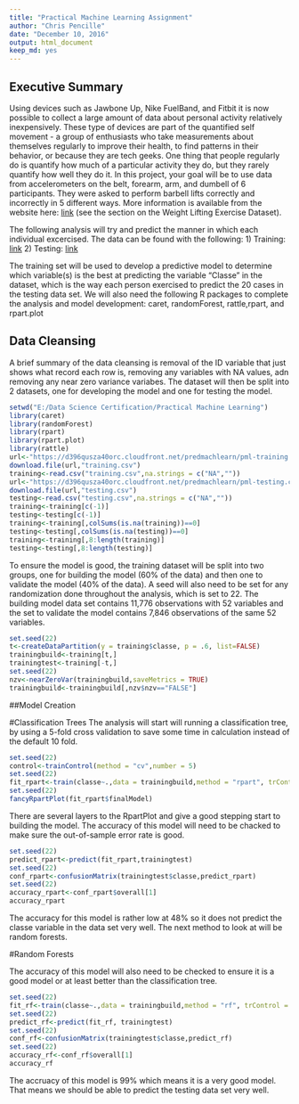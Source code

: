 ---
title: "Practical Machine Learning Assignment"
author: "Chris Pencille"
date: "December 10, 2016"
output: html_document
keep_md: yes
---

## Executive Summary
Using devices such as Jawbone Up, Nike FuelBand, and Fitbit it is now possible to collect a large amount of data about personal activity relatively inexpensively. These type of devices are part of the quantified self movement - a group of enthusiasts who take measurements about themselves regularly to improve their health, to find patterns in their behavior, or because they are tech geeks. One thing that people regularly do is quantify how much of a particular activity they do, but they rarely quantify how well they do it. In this project, your goal will be to use data from accelerometers on the belt, forearm, arm, and dumbell of 6 participants. They were asked to perform barbell lifts correctly and incorrectly in 5 different ways. More information is available from the website here: [link](http://groupware.les.inf.puc-rio.br/har) (see the section on the Weight Lifting Exercise Dataset).

The following analysis will try and predict the manner in which each individual excercised. The data can be found with the following:
1) Training: [link](https://d396qusza40orc.cloudfront.net/predmachlearn/pml-training.csv)
2) Testing: [link](https://d396qusza40orc.cloudfront.net/predmachlearn/pml-testing.csv)

The training set will be used to develop a predictive model to determine which variable(s) is the best at predicting the variable "Classe" in the dataset, which is the way each person exercised to predict the 20 cases in the testing data set. 
We will also need the following R packages to complete the analysis and model development: caret, randomForest, rattle,rpart, and rpart.plot


## Data Cleansing
A brief summary of the data cleansing is removal of the ID variable that just shows what record each row is, removing any variables with NA values, adn removing any near zero variance variabes. The dataset will then be split into 2 datasets, one for developing the model and one for testing the model.

```{r, echo=FALSE}
setwd("E:/Data Science Certification/Practical Machine Learning")
library(caret)
library(randomForest)
library(rpart)
library(rpart.plot)
library(rattle)
url<-"https://d396qusza40orc.cloudfront.net/predmachlearn/pml-training.csv"
download.file(url,"training.csv")
training<-read.csv("training.csv",na.strings = c("NA",""))
url<-"https://d396qusza40orc.cloudfront.net/predmachlearn/pml-testing.csv"
download.file(url,"testing.csv")
testing<-read.csv("testing.csv",na.strings = c("NA",""))
training<-training[c(-1)]
testing<-testing[c(-1)]
training<-training[,colSums(is.na(training))==0]
testing<-testing[,colSums(is.na(testing))==0]
training<-training[,8:length(training)]
testing<-testing[,8:length(testing)]
```
To ensure the model is good, the training dataset will be split into two groups, one for building the model (60% of the data) and then one to validate the model (40% of the data). A seed will also need to be set for any randomization done throughout the analysis, which is set to 22. The building model data set contains 11,776 observations with 52 variables and the set to validate the model contains 7,846 observations of the same 52 variables.

```{r, echo=FALSE}
set.seed(22)
t<-createDataPartition(y = training$classe, p = .6, list=FALSE)
trainingbuild<-training[t,]
trainingtest<-training[-t,]
set.seed(22)
nzv<-nearZeroVar(trainingbuild,saveMetrics = TRUE)
trainingbuild<-trainingbuild[,nzv$nzv=="FALSE"]
```

##Model Creation

#Classification Trees
The analysis will start will running a classification tree, by using a 5-fold cross validation to save some time in calculation instead of the default 10 fold.

```{r, echo=FALSE}
set.seed(22)
control<-trainControl(method = "cv",number = 5)
set.seed(22)
fit_rpart<-train(classe~.,data = trainingbuild,method = "rpart", trControl = control)
set.seed(22)
fancyRpartPlot(fit_rpart$finalModel)
```

There are several layers to the RpartPlot and give a good stepping start to building the model. The accuracy of this model will need to be chacked to make sure the out-of-sample error rate is good.

```{r, echo=FALSE}
set.seed(22)
predict_rpart<-predict(fit_rpart,trainingtest)
set.seed(22)
conf_rpart<-confusionMatrix(trainingtest$classe,predict_rpart)
set.seed(22)
accuracy_rpart<-conf_rpart$overall[1]
accuracy_rpart
```
The accuracy for this model is rather low at 48% so it does not predict the classe variable in the data set very well. The next method to look at will be random forests.

#Random Forests

The accuracy of this model will also need to be checked to ensure it is a good model or at least better than the classification tree.

```{r, echo=FALSE}
set.seed(22)
fit_rf<-train(classe~.,data = trainingbuild,method = "rf", trControl = control)
set.seed(22)
predict_rf<-predict(fit_rf, trainingtest)
set.seed(22)
conf_rf<-confusionMatrix(trainingtest$classe,predict_rf)
set.seed(22)
accuracy_rf<-conf_rf$overall[1]
accuracy_rf
```
The accruacy of this model is 99% which means it is a very good model. That means we should be able to predict the testing data set very well.